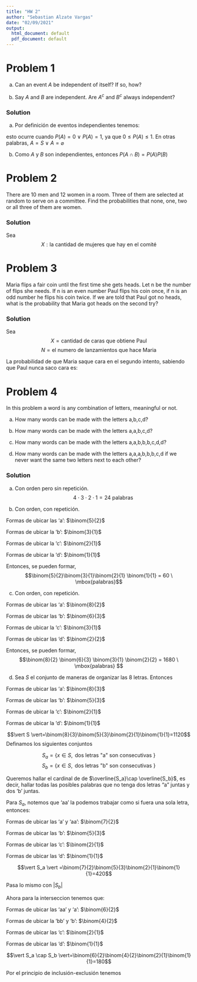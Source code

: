```yaml
---
title: "HW 2"
author: "Sebastian Alzate Vargas"
date: "02/09/2021"
output:
  html_document: default
  pdf_document: default
---
```


# Problem 1

a. Can an event $A$ be independent of itself? If so, how?

b. Say $A$ and $B$ are independent. Are $A^c$ and $B^c$ always independent?

### Solution

a. Por definición de eventos independientes tenemos:
\begin{align*}
    P(A\cap A) &= P(A)P(A) \\
    P(A)&= P(A)^2 
\end{align*}

esto ocurre cuando $P(A)=0$ $\vee$ $P(A)=1$, ya que $0\leq P(A) \leq 1$. En otras palabras, $A=S$ $\vee$ $A=\varnothing$

b. Como $A$ y $B$ son independientes, entonces $P(A\cap B)=P(A)P(B)$

\begin{align*}
    P(A^c\cap B^c) &= P((A\cup B)^c)\\
    &= 1- P(((A\cup B)^c)^c) \\
    &= 1- P(A\cup B) \\
    &= 1 - P(A)-P(B)+P(A\cap B),  \ \ \ \ \text{ $A$ y $B$ son independientes} \\
    &= 1 - P(A)-P(B)+P(A)P(B)\\
    &= 1 - P(A) - P(B)(1-P(A)) \\
    &= (1-P(A))(1-P(B)) \\
    &= P(A^c)P(B^c)
\end{align*}

# Problem 2

There are 10 men and 12 women in a room. Three of them are selected at random to serve on a committee. Find the probabilities that none, one, two or all three of them are women.

### Solution

Sea $$X: \text{la cantidad de mujeres que hay en el comité}$$

\begin{itemize}
    \item Si $X=0$, es porque se escogió 3 hombres entre los 10 que hay
    
    $$P(X=0)=\dfrac{10}{22}\cdot\dfrac{9}{21}\cdot\dfrac{8}{20}=\dfrac{720}{9240}=\dfrac{6}{77}\approx 0.078$$
    
    \item Si $X=1$, es porque se escogió 2 hombres entre los 10 que hay y una mujer entre las 12
    
    $$P(X=1)=\dfrac{10}{22}\cdot\dfrac{9}{21}\cdot\dfrac{12}{20}=\dfrac{1080}{9240}=\dfrac{9}{77}\approx 0.117$$
    
    \item Si $X=2$, es porque se escogió 1 hombre entre los 10 que hay y 2 mujeres entre las 12
    
    $$P(X=2)=\dfrac{10}{22}\cdot\dfrac{12}{21}\cdot\dfrac{11}{20}=\dfrac{1320}{9240}=\dfrac{1}{7}\approx 0.143$$
    
    \item Si $X=3$, es porque se escogió 3 mujeres entre las 12
    
    $$P(X=3)=\dfrac{12}{22}\cdot\dfrac{11}{21}\cdot\dfrac{10}{20}=\dfrac{1320}{9240}=\dfrac{1}{7}\approx 0.143$$
\end{itemize}

# Problem 3

Maria flips a fair coin until the first time she gets heads. Let n be the number of flips she needs. If n is an even number Paul flips his coin once, if n is an odd number he flips his coin twice. If we are told that Paul got no heads, what is the probability that Maria got heads on the second try?

### Solution

Sea $$X=\text{cantidad de caras que obtiene Paul}$$
$$N= \text{el numero de lanzamientos que hace Maria}$$
 
La probabilidad de que Maria saque cara en el segundo intento, sabiendo que Paul nunca saco cara es:
\begin{align*}
    P(N=2 \vert X=0) &= \frac{P\left( N=2 \cap X=0\right)}{P(X=0)} \\
    &= \frac{P\left( X=0 \vert N=2\right)P(N=2)}{P(X=0)} \\
    &= \frac{P\left( X=0 \vert N=2\right)P(N=2)}{P(X=0\vert N=1)P(N=1) + P(X=0\vert N=2)P(N=2) + \cdots} \\
    &= \dfrac{\frac{1}{2}\cdot\left( \frac{1}{2}\cdot \frac{1}{2}\right)}{\frac{1}{4} \left(\frac{1}{2}\right) + \frac{1}{2}\left(\frac{1}{2}\right)^2 + \frac{1}{4}\left(\frac{1}{2}\right)^3+ \frac{1}{2}\left(\frac{1}{2}\right)^4 +\cdots} \\
    &=  \dfrac{\frac{1}{8}}{\left(\frac{1}{2}\right)^3 +  \left(\frac{1}{2}\right)^3 + \left(\frac{1}{2}\right)^5 + \left(\frac{1}{2}\right)^5 + \cdots} \\
    &=  \dfrac{\frac{1}{8}}{2\left(\frac{1}{2}\right)^3 + 2\left(\frac{1}{2}\right)^5 + 2\left(\frac{1}{2}\right)^7 + \cdots} \\
    &= \dfrac{\frac{1}{8}}{\left(\frac{1}{2}\right)^2 + \left(\frac{1}{2}\right)^4 + \left(\frac{1}{2}\right)^6 +\cdots} \\
    &= \dfrac{\frac{1}{8}}{\sum_{n=1}^{\infty}\left(\frac{1}{2}\right)^{2n}} \\
    &= \dfrac{\frac{1}{8}}{\sum_{n=1}^{\infty}\left(\frac{1}{4}\right)^{n}}\\
    &= \dfrac{\frac{1}{8}}{\frac{\frac{1}{4}}{1-\frac{1}{4}}} \\
    &= \dfrac{\frac{1}{8}}{\frac{1}{3}}\\
    &= \frac{3}{8}
\end{align*}

# Problem 4
In this problem a word is any combination of letters, meaningful or not.

a. How many words can be made with the letters a,b,c,d?

b. How many words can be made with the letters a,a,b,c,d?

c. How many words can be made with the letters a,a,b,b,b,c,d,d?

d. How many words can be made with the letters a,a,a,b,b,b,c,d if we never want the same two letters next to each other?

### Solution
a. Con orden pero sin repetición.
$$4\cdot 3 \cdot 2 \cdot 1 = 24 \ \mbox{palabras}$$

b. Con orden, con repetición. 


Formas de ubicar las 'a': $\binom{5}{2}$

Formas de ubicar la 'b': $\binom{3}{1}$

Formas de ubicar la 'c': $\binom{2}{1}$

Formas de ubicar la 'd': $\binom{1}{1}$


Entonces, se pueden formar, 
$$\binom{5}{2}\binom{3}{1}\binom{2}{1} \binom{1}{1} = 60 \ \mbox{palabras}$$

c. Con orden, con repetición. 


Formas de ubicar las 'a': $\binom{8}{2}$

Formas de ubicar las 'b': $\binom{6}{3}$

Formas de ubicar la 'c': $\binom{3}{1}$

Formas de ubicar las 'd': $\binom{2}{2}$


Entonces, se pueden formar, 
$$\binom{8}{2} \binom{6}{3} \binom{3}{1} \binom{2}{2} = 1680 \ \mbox{palabras} $$

d. Sea $S$ el conjunto de maneras de organizar las 8 letras. Entonces 


Formas de ubicar las 'a': $\binom{8}{3}$

Formas de ubicar las 'b': $\binom{5}{3}$

Formas de ubicar la 'c': $\binom{2}{1}$

Formas de ubicar la 'd': $\binom{1}{1}$



$$\vert S \vert=\binom{8}{3}\binom{5}{3}\binom{2}{1}\binom{1}{1}=1120$$
Definamos los siguientes conjuntos

$$S_a=\{x \in S, \text{ dos letras "a" son consecutivas } \}$$
$$S_b=\{x \in S, \text{ dos letras "b" son consecutivas } \}$$

Queremos hallar el cardinal de de $\overline{S_a}\cap \overline{S_b}$, es decir, hallar todas las posibles palabras que no tenga dos letras "a" juntas y dos 'b' juntas. 


Para $S_a$, notemos que 'aa' la podemos trabajar como si fuera una sola letra, entonces: 


Formas de ubicar las 'a' y 'aa': $\binom{7}{2}$

Formas de ubicar las 'b': $\binom{5}{3}$

Formas de ubicar las 'c': $\binom{2}{1}$

Formas de ubicar las 'd': $\binom{1}{1}$


$$\vert S_a \vert =\binom{7}{2}\binom{5}{3}\binom{2}{1}\binom{1}{1}=420$$

Pasa lo mismo con $\vert S_b\vert$

Ahora para la interseccion tenemos que:


Formas de ubicar las 'aa' y 'a': $\binom{6}{2}$

Formas de ubicar la 'bb' y 'b': $\binom{4}{2}$

Formas de ubicar las 'c': $\binom{2}{1}$

Formas de ubicar las 'd': $\binom{1}{1}$


$$\vert S_a \cap S_b \vert=\binom{6}{2}\binom{4}{2}\binom{2}{1}\binom{1}{1}=180$$


Por el principio de  inclusión-exclusión tenemos

\begin{align*}
    \vert\overline{S_a}\cap \overline{S_b}\vert&=\vert S \vert -\vert S_a \vert - \vert S_b \vert+\vert S_a \cap S_b \vert\\
    &=1120-420-420+180\\
    &=460
\end{align*}